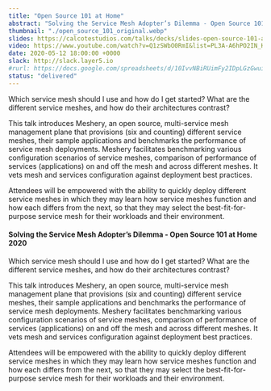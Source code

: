 ```yaml
---
title: "Open Source 101 at Home"
abstract: "Solving the Service Mesh Adopter’s Dilemma - Open Source 101 at Home 2020"
thumbnail: "./open_source_101_original.webp"
slides: https://calcotestudios.com/talks/decks/slides-open-source-101-at-home-solving-the-service-mesh-adopters-dilemma.html
video: https://www.youtube.com/watch?v=Q1zSWbO0RmI&list=PL3A-A6hPO2IN_HSU0pSfijBboiHggs5mC&index=2&t=0s
date: 2020-05-12 18:00:00 +0000
slack: http://slack.layer5.io
#rurl: https://docs.google.com/spreadsheets/d/10IvvNBiRUimFy2IDpLGzGwuiiVl3vFstN7Bx8fJDB0c/edit?usp=sharing
status: "delivered"
---
```


Which service mesh should I use and how do I get started? What are the different service meshes, and how do their architectures contrast?

This talk introduces Meshery, an open source, multi-service mesh management plane that provisions (six and counting) different service meshes, their sample applications and benchmarks the performance of service mesh deployments. Meshery facilitates benchmarking various configuration scenarios of service meshes, comparison of performance of services (applications) on and off the mesh and across different meshes. It vets mesh and services configuration against deployment best practices.

Attendees will be empowered with the ability to quickly deploy different service meshes in which they may learn how service meshes function and how each differs from the next, so that they may select the best-fit-for-purpose service mesh for their workloads and their environment.

#### Solving the Service Mesh Adopter’s Dilemma - Open Source 101 at Home 2020

Which service mesh should I use and how do I get started? What are the different service meshes, and how do their architectures contrast?

This talk introduces Meshery, an open source, multi-service mesh management plane that provisions (six and counting) different service meshes, their sample applications and benchmarks the performance of service mesh deployments. Meshery facilitates benchmarking various configuration scenarios of service meshes, comparison of performance of services (applications) on and off the mesh and across different meshes. It vets mesh and services configuration against deployment best practices.

Attendees will be empowered with the ability to quickly deploy different service meshes in which they may learn how service meshes function and how each differs from the next, so that they may select the best-fit-for-purpose service mesh for their workloads and their environment.
